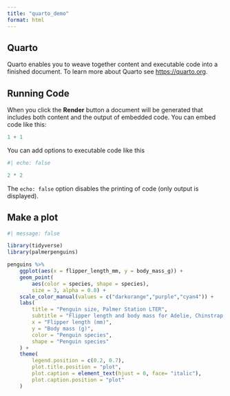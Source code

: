 ```yaml
---
title: "quarto_demo"
format: html
---
```


## Quarto

Quarto enables you to weave together content and executable code into a finished document. To learn more about Quarto see <https://quarto.org>.

## Running Code

When you click the **Render** button a document will be generated that includes both content and the output of embedded code. You can embed code like this:

```r
1 + 1
```

You can add options to executable code like this

```r
#| echo: false

2 * 2
```

The `echo: false` option disables the printing of code (only output is displayed).

## Make a plot

```r
#| message: false

library(tidyverse)
library(palmerpenguins)

penguins %>% 
    ggplot(aes(x = flipper_length_mm, y = body_mass_g)) +
    geom_point(
        aes(color = species, shape = species),
        size = 3, alpha = 0.8) +
    scale_color_manual(values = c("darkorange","purple","cyan4")) +
    labs(
        title = "Penguin size, Palmer Station LTER",
        subtitle = "Flipper length and body mass for Adelie, Chinstrap and Gentoo Penguins",
        x = "Flipper length (mm)",
        y = "Body mass (g)",
        color = "Penguin species",
        shape = "Penguin species"
    ) +
    theme(
        legend.position = c(0.2, 0.7),
        plot.title.position = "plot",
        plot.caption = element_text(hjust = 0, face= "italic"),
        plot.caption.position = "plot"
    )
```
